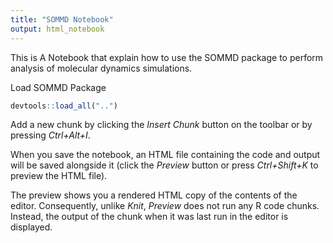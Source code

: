 ```yaml
---
title: "SOMMD Notebook"
output: html_notebook
---
```


This is A Notebook that explain how to use the SOMMD package to perform analysis of molecular dynamics simulations. 

Load SOMMD Package

```r
devtools::load_all("..")
```

Add a new chunk by clicking the *Insert Chunk* button on the toolbar or by pressing *Ctrl+Alt+I*.

When you save the notebook, an HTML file containing the code and output will be saved alongside it (click the *Preview* button or press *Ctrl+Shift+K* to preview the HTML file).

The preview shows you a rendered HTML copy of the contents of the editor. Consequently, unlike *Knit*, *Preview* does not run any R code chunks. Instead, the output of the chunk when it was last run in the editor is displayed.
